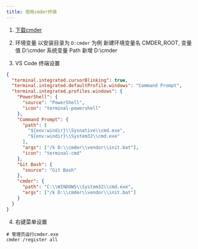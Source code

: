 ```yaml
---
title: 使用cmder终端
---
```


1. [下载cmder](https://cmder.app)

2. 环境变量
   以安装目录为 `D:cmder` 为例
   新建环境变量名 CMDER_ROOT, 变量值 D:\cmder
   系统变量 Path 新增 D:\cmder

3. VS Code 终端设置

```json
{
  "terminal.integrated.cursorBlinking": true,
  "terminal.integrated.defaultProfile.windows": "Command Prompt",
  "terminal.integrated.profiles.windows": {
    "PowerShell": {
      "source": "PowerShell",
      "icon": "terminal-powershell"
    },
    "Command Prompt": {
      "path": [
        "${env:windir}\\Sysnative\\cmd.exe",
        "${env:windir}\\System32\\cmd.exe"
      ],
      "args": ["/k D:\\cmder\\vendor\\init.bat"],
      "icon": "terminal-cmd"
    },
    "Git Bash": {
      "source": "Git Bash"
    },
    "cmder": {
      "path": "C:\\WINDOWS\\System32\\cmd.exe",
      "args": ["/k D:\\cmder\\vendor\\init.bat"]
    }
  }
}
```

4. 右键菜单设置

```shell
# 管理员运行cmder.exe
cmder /register all
```
